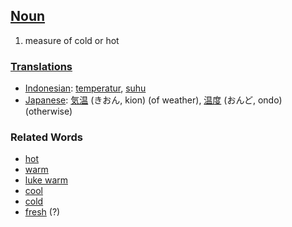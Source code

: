 ==[[Noun]]==
#measure of cold or hot

===[[Translation]]s===
*[[Indonesian]]: [[temperatur]], [[suhu]]
*[[Japanese]]: [[気温]] (きおん, kion) (of weather), [[温度]] (おんど, ondo) (otherwise)

===Related Words===
*[[hot]]
*[[warm]]
*[[luke warm]]
*[[cool]]
*[[cold]]
*[[fresh]] (?)